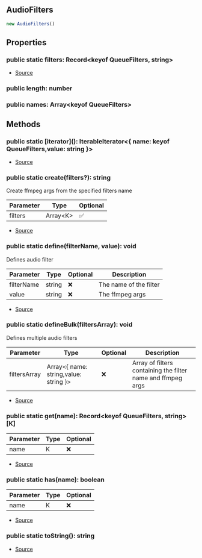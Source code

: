 ## AudioFilters


```typescript
new AudioFilters()
```


## Properties
### public static filters: Record\<keyof QueueFilters, string>
- [Source](https://github.com/Androz2091/discord-player/blob/f2dbc02/packages/discord-player/src/utils/AudioFilters.ts#L10)
### public length: number

### public names: Array\<keyof QueueFilters>


## Methods
### public static \[iterator](): IterableIterator\<\{ name: keyof QueueFilters,value: string }>
- [Source](https://github.com/Androz2091/discord-player/blob/f2dbc02/packages/discord-player/src/utils/AudioFilters.ts#L55)
### public static create(filters?): string
Create ffmpeg args from the specified filters name



| Parameter | Type | Optional |
| ----------- | ----------- | ----------- |
| filters | Array\<K> | ✅ |


- [Source](https://github.com/Androz2091/discord-player/blob/f2dbc02/packages/discord-player/src/utils/AudioFilters.ts#L79)
### public static define(filterName, value): void
Defines audio filter



| Parameter | Type | Optional | Description |
| ----------- | ----------- | ----------- | ----------- |
| filterName | string | ❌ | The name of the filter |
| value | string | ❌ | The ffmpeg args |


- [Source](https://github.com/Androz2091/discord-player/blob/f2dbc02/packages/discord-player/src/utils/AudioFilters.ts#L92)
### public static defineBulk(filtersArray): void
Defines multiple audio filters



| Parameter | Type | Optional | Description |
| ----------- | ----------- | ----------- | ----------- |
| filtersArray | Array\<\{ name: string,value: string }> | ❌ | Array of filters containing the filter name and ffmpeg args |


- [Source](https://github.com/Androz2091/discord-player/blob/f2dbc02/packages/discord-player/src/utils/AudioFilters.ts#L100)
### public static get(name): Record\<keyof QueueFilters, string>\[K]
| Parameter | Type | Optional |
| ----------- | ----------- | ----------- |
| name | K | ❌ |


- [Source](https://github.com/Androz2091/discord-player/blob/f2dbc02/packages/discord-player/src/utils/AudioFilters.ts#L47)
### public static has(name): boolean
| Parameter | Type | Optional |
| ----------- | ----------- | ----------- |
| name | K | ❌ |


- [Source](https://github.com/Androz2091/discord-player/blob/f2dbc02/packages/discord-player/src/utils/AudioFilters.ts#L51)
### public static toString(): string
- [Source](https://github.com/Androz2091/discord-player/blob/f2dbc02/packages/discord-player/src/utils/AudioFilters.ts#L70)